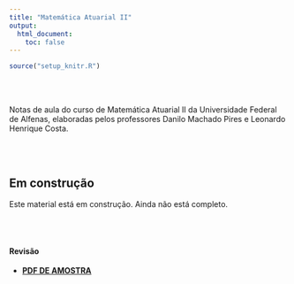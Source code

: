 ```yaml
---
title: "Matemática Atuarial II"
output:
  html_document:
    toc: false
---
```


```r
source("setup_knitr.R")
```

<br></br>

Notas de aula do curso de Matemática Atuarial II da Universidade Federal de Alfenas, elaboradas pelos professores Danilo Machado Pires e Leonardo Henrique Costa.

<br></br>

## Em construção

<p> Este material está em construção. Ainda não está completo. </p>

<br></br>

#### Revisão

- <a href="https://atuaria.github.io/portalhalley/PDF/MatematicaAtuarial2/PDF_DE_AMOSTRA.pdf"target="_blank">**PDF DE AMOSTRA**</a>


<br></br>
<br></br>


